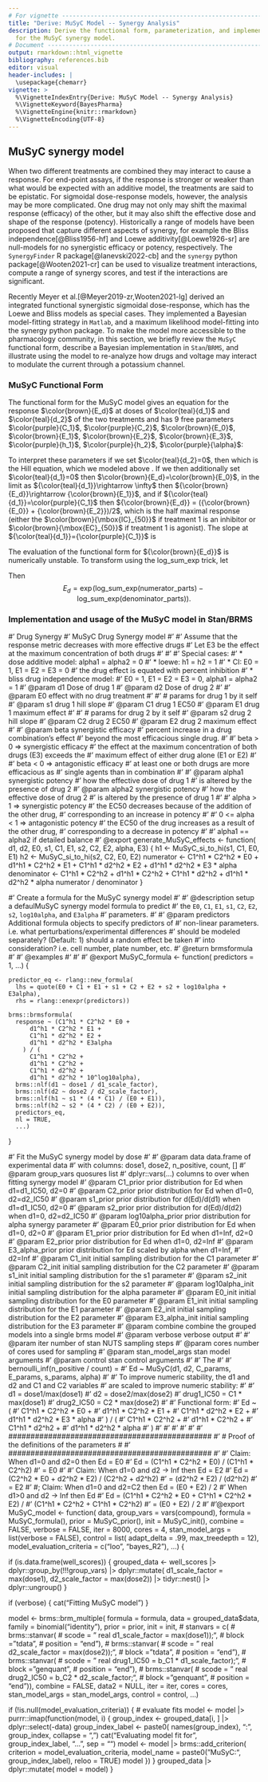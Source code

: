```yaml
---
# For vignette -----------------------------------------------------------------
title: "Derive: MuSyC Model -- Synergy Analysis"
description: Derive the functional form, parameterization, and implementation
  for the MuSyC synergy model.
# Document ---------------------------------------------------------------------
output: rmarkdown::html_vignette
bibliography: references.bib
editor: visual
header-includes: |
  \usepackage{chemarr}
vignette: >
  %\VignetteIndexEntry{Derive: MuSyC Model -- Synergy Analysis}
  %\VignetteKeyword{BayesPharma}
  %\VignetteEngine{knitr::rmarkdown}
  %\VignetteEncoding{UTF-8}
---
```









## MuSyC synergy model {#sec-MuSyC}
When two different treatments are combined they may interact to cause a response. For end-point assays, if the response is stronger or weaker than what would be expected with an additive model, the treatments are said to be epistatic. For sigmoidal dose-response models, however, the analysis may be more complicated. One drug may not only may shift the maximal response (efficacy) of the other, but it may also shift the effective dose and shape of the response (potency). Historically a range of models have been proposed that capture different aspects of synergy, for example the Bliss independence[@Bliss1956-hf] and Loewe additivity[@Loewe1926-sr] are null-models for no synergistic efficacy or potency, respectively. The `SynergyFinder` R package[@Ianevski2022-cb] and the `synergy` python package[@Wooten2021-cr] can be used to visualize treatment interactions, compute a range of synergy scores, and test if the interactions are significant.

Recently Meyer et al.[@Meyer2019-zr,Wooten2021-lg] derived an integrated functional synergistic sigmoidal dose-response, which has the Loewe and Bliss models as special cases. They implemented a Bayesian model-fitting strategy in `Matlab`, and a maximum likelihood model-fitting into the synergy python package. To make the model more accessible to the pharmacology community, in this section, we briefly review the `MuSyC` functional form, describe a Bayesian implementation in `Stan`/`BRMS`, and illustrate using the model to re-analyze how drugs and voltage may interact to modulate the current through a potassium channel.

### MuSyC Functional Form
The functional form for the MuSyC model gives an equation for the response $\color{brown}{E_d}$ at doses of $\color{teal}{d_1}$ and $\color{teal}{d_2}$ of the two treatments and has $9$ free parameters $\color{purple}{C_1}$, $\color{purple}{C_2}$, $\color{brown}{E_0}$, $\color{brown}{E_1}$, $\color{brown}{E_2}$, $\color{brown}{E_3}$, $\color{purple}{h_1}$, $\color{purple}{h_2}$, $\color{purple}{\alpha}$:

\begin{align}
\color{brown}{E_d} &= \frac{
          {\color{purple}{C_1}}^{\color{purple}{h_1}}{\color{purple}{C_2}}^{\color{purple}{h_2}}{\color{brown}{E_0}} +
          {\color{teal}{d_1}}^{\color{purple}{h_1}}{\color{purple}{C_2}}^{\color{purple}{h_2}}{\color{brown}{E_1}} +
          {\color{purple}{C_1}}^{\color{purple}{h_1}}{\color{teal}{d_2}}^{\color{purple}{h_2}}{\color{brown}{E_2}} +
          {\color{teal}{d_1}}^{\color{purple}{h_1}}{\color{teal}{d_2}}^{\color{purple}{h_2}}{\color{purple}{\alpha}} {\color{brown}{E_3}}
       }{
          {\color{purple}{C_1}}^{\color{purple}{h_1}}{\color{purple}{C_2}}^{\color{purple}{h_2}} +
          {\color{teal}{d_1}}^{\color{purple}{h_1}}{\color{purple}{C_2}}^{\color{purple}{h_2}} +
          {\color{purple}{C_1}}^{\color{purple}{h_1}}{\color{teal}{d_2}}^{\color{purple}{h_2}} +
          {\color{teal}{d_1}}^{\color{purple}{h_1}}{\color{teal}{d_2}}^{\color{purple}{h_2}}{\color{purple}{\alpha}}}
\end{align}

To interpret these parameters if we set $\color{teal}{d_2}=0$, then 
\begin{align}
\color{brown}{E_d} &= \frac{
          {\color{purple}{C_1}}^{\color{purple}{h_1}}{\color{brown}{E_0}} +
          {\color{teal}{d_1}}^{\color{purple}{h_1}}{\color{brown}{E_1}}
       }{
          {\color{purple}{C_1}}^{\color{purple}{h_1}} +
          {\color{teal}{d_1}}^{\color{purple}{h_1}}}
\end{align}
which is the Hill equation, which we modeled above \ref{sec:hill}. If we then additionally set $\color{teal}{d_1}=0$ then $\color{brown}{E_d}=\color{brown}{E_0}$, in the limit as ${\color{teal}{d_1}}\rightarrow \infty$ then ${\color{brown}{E_d}}\rightarrow {\color{brown}{E_1}}$, and if ${\color{teal}{d_1}}=\color{purple}{C_1}$ then ${\color{brown}{E_d}} = ({\color{brown}{E_0}} + {\color{brown}{E_2}})/2$, which is the half maximal response (either the $\color{brown}{\mbox{IC}_{50}}$ if treatment $1$ is an inhibitor or $\color{brown}{\mbox{EC}_{50}}$ if treatment $1$ is agonist). The slope at ${\color{teal}{d_1}}={\color{purple}{C_1}}$ is 
\begin{align*}
    \frac{\mathrm{d}\;\color{brown}{E_d}}{\mathrm{d}\color{teal}{d_1}}
        &= {\color{purple}{C_1}}^{v}{\color{brown}{E_0}}
              \frac{\mathrm{d}}{\mathrm{d}\color{teal}{d_1}}
                  \frac{1}{{\color{purple}{C_1}}^{\color{purple}{h_1}} + {\color{teal}{d_1}}^{\color{purple}{h_1}}} +
           {\color{brown}{E_1}}
              \frac{\mathrm{d}}{\mathrm{d}\color{teal}{d_1}}
                   \frac{{\color{teal}{d_1}}^{h_1}}{{\color{purple}{C_1}}^{\color{purple}{h_1}} + {\color{teal}{d_1}}^{\color{purple}{h_1}}}\\
        &= {\color{purple}{C_1}}^{h_1}{\color{brown}{E_0}}
              \frac{                          h_1{\color{teal}{d_1}}^{{\color{purple}{h_1}}-1}}{\left({\color{purple}{C_1}}^{\color{purple}{h_1}} + {\color{teal}{d_1}}^{\color{purple}{h_1}}\right)^2} +
            {\color{brown}{E_1}}
               \frac{{\color{purple}{C_1}}^{\color{purple}{h_1}}h_1{\color{teal}{d_1}}^{{\color{purple}{h_1}}-1}}{\left({\color{purple}{C_1}}^{\color{purple}{h_1}} + {\color{teal}{d_1}}^{\color{purple}{h_1}}\right)^2}\\
        &= ({\color{brown}{E_0}} + {\color{brown}{E_1}})
\end{align*}

The evaluation of the functional form for ${\color{brown}{E_d}}$ is numerically unstable. To transform using the $\mbox{log\_sum\_exp}$ trick, let

\begin{align*}
\mbox{numerator\_parts} = [\\
      &{\color{purple}{h_1}}\log({\color{purple}{C_1}}) + {\color{purple}{h_2}}\log({\color{purple}{C_2}}) + \log({\color{brown}{E_0}}),\\
      &{\color{purple}{h_1}}\log({\color{teal}{d_1}}) + {\color{purple}{h_2}}\log({\color{purple}{C_2}}) + \log({\color{brown}{E_1}}),\\
      &{\color{purple}{h_1}}\log({\color{purple}{C_1}}) + {\color{purple}{h_2}}\log({\color{teal}{d_2}}) + \log({\color{brown}{E_2}}),\\
      &{\color{purple}{h_1}}\log({\color{teal}{d_1}}) + {\color{purple}{h_2}}\log({\color{teal}{d_2}}) + \log({\color{brown}{E_3}}) + \log({\color{purple}{\alpha}}) ]\\
\mbox{denominator\_parts} = [\\
      &{\color{purple}{h_1}}\log({\color{purple}{C_1}}) + {\color{purple}{h_2}}\log({\color{purple}{C_2}}),\\
      &{\color{purple}{h_1}}\log({\color{teal}{d_1}}) + {\color{purple}{h_2}}\log({\color{purple}{C_2}}),\\
      &{\color{purple}{h_1}}\log({\color{purple}{C_1}}) + {\color{purple}{h_2}}\log({\color{teal}{d_2}}),\\
      &{\color{purple}{h_1}}\log({\color{teal}{d_1}}) + {\color{purple}{h_2}}\log({\color{teal}{d_2}})]\\
\end{align*}
Then 
$$
    E_d = \mbox{exp}\!\left(\mbox{log\_sum\_exp}(\mbox{numerator\_parts}) - \mbox{log\_sum\_exp}(\mbox{denominator\_parts})\right).
$$


### Implementation and usage of the MuSyC model in Stan/BRMS






\#' Drug Synergy \#' MuSyC Drug Synergy model \#' \#' Assume that the response metric decreases with more effective drugs \#' Let E3 be the effect at the maximum concentration of both drugs \#' \#' \#' Special cases: \#' \* dose additive model: alpha1 = alpha2 = 0 \#' \* loewe: h1 = h2 = 1 \#' \* CI: E0 = 1, E1 = E2 = E3 = 0 \#' the drug effect is equated with percent inhibition \#' \* bliss drug independence model: \#' E0 = 1, E1 = E2 = E3 = 0, alpha1 = alpha2 = 1 \#' @param d1 Dose of drug 1 \#' @param d2 Dose of drug 2 \#' \#' @param E0 effect with no drug treatment \#' \#' \# params for drug 1 by it self \#' @param s1 drug 1 hill slope \#' @param C1 drug 1 EC50 \#' @param E1 drug 1 maximum effect \#' \#' \# params for drug 2 by it self \#' @param s2 drug 2 hill slope \#' @param C2 drug 2 EC50 \#' @param E2 drug 2 maximum effect \#' \#' @param beta synergistic efficacy \#' percent increase in a drug combination's effect \#' beyond the most efficacious single drug. \#' \#' beta \> 0 =\> synergistic efficacy \#' the effect at the maximum concentration of both drugs (E3) exceeds the \#' maximum effect of either drug alone (E1 or E2) \#' \#' beta \< 0 =\> antagonistic efficacy \#' at least one or both drugs are more efficacious as \#' single agents than in combination \#' \#' @param alpha1 synergistic potency \#' how the effective dose of drug 1 \#' is altered by the presence of drug 2 \#' @param alpha2 synergistic potency \#' how the effective dose of drug 2 \#' is altered by the presence of drug 1 \#' \#' alpha \> 1 =\> synergistic potency \#' the EC50 decreases because of the addition of the other drug, \#' corresponding to an increase in potency \#' \#' 0 \<= alpha \< 1 =\> antagonistic potency \#' the EC50 of the drug increases as a result of the other drug, \#' corresponding to a decrease in potency \#' \#' alpha1 == alpha2 if detailed balance \#' @export generate_MuSyC_effects \<- function( d1, d2, E0, s1, C1, E1, s2, C2, E2, alpha, E3) { h1 \<- MuSyC_si_to_hi(s1, C1, E0, E1) h2 \<- MuSyC_si_to_hi(s2, C2, E0, E2) numerator \<- C1\^h1 \* C2\^h2 \* E0 + d1\^h1 \* C2\^h2 \* E1 + C1\^h1 \* d2\^h2 \* E2 + d1\^h1 \* d2\^h2 \* E3 \* alpha denominator \<- C1\^h1 \* C2\^h2 + d1\^h1 \* C2\^h2 + C1\^h1 \* d2\^h2 + d1\^h1 \* d2\^h2 \* alpha numerator / denominator }

\#' Create a formula for the MuSyC synergy model \#' \#' @description setup a defaulMuSyC synergy model formula to predict \#' the `E0`, `C1`, `E1`, `s1`, `C2`, `E2`, `s2`, `log10alpha`, and `E3alpha` \#' parameters. \#' \#' @param predictors Additional formula objects to specify predictors of \#' non-linear parameters. i.e. what perturbations/experimental differences \#' should be modeled separately? (Default: 1) should a random effect be taken \#' into consideration? i.e. cell number, plate number, etc. \#' @return brmsformula \#' \#' @examples \#'\dontrun{
#'   Consider observations made using 4 different drugs and the column header
#'   containing the labels for the 4 different drugs is `predictors`.
#'   
#'      `MuSyC_formula(predictors = 0 + predictors)`
#'
#'   Consider that the cell_ID was recorded and the noise from the cell_ID is to
#'   be accounted for.
#'  
#'      `MuSyC_formula(predictors = 0 + predictors + (1|cell_ID))`
#'} \#' \#' @export MuSyC_formula \<- function( predictors = 1, ...) {

    predictor_eq <- rlang::new_formula(
      lhs = quote(E0 + C1 + E1 + s1 + C2 + E2 + s2 + log10alpha + E3alpha),
      rhs = rlang::enexpr(predictors))

    brms::brmsformula(
      response ~ (C1^h1 * C2^h2 * E0 +
          d1^h1 * C2^h2 * E1 +
          C1^h1 * d2^h2 * E2 +
          d1^h1 * d2^h2 * E3alpha
        ) / (
          C1^h1 * C2^h2 +
          d1^h1 * C2^h2 +
          C1^h1 * d2^h2 +
          d1^h1 * d2^h2 * 10^log10alpha),
      brms::nlf(d1 ~ dose1 / d1_scale_factor),
      brms::nlf(d2 ~ dose2 / d2_scale_factor),
      brms::nlf(h1 ~ s1 * (4 * C1) / (E0 + E1)),
      brms::nlf(h2 ~ s2 * (4 * C2) / (E0 + E2)),
      predictors_eq,
      nl = TRUE,
      ...)

}

\#' Fit the MuSyC synergy model by dose \#' \#' @param data data.frame of experimental data \#' with columns: dose1, dose2, n_positive, count, [<group_vars>] \#' @param group_vars quosures list \#' dplyr::vars(...) columns to over when fitting synergy model \#' @param C1_prior prior distribution for Ed when d1=d1_IC50, d2=0 \#' @param C2_prior prior distribution for Ed when d1=0, d2=d2_IC50 \#' @param s1_prior prior distribution for d(Ed)/d(d1) when d1=d1_IC50, d2=0 \#' @param s2_prior prior distribution for d(Ed)/d(d2) when d1=0, d2=d2_IC50 \#' @param log10alpha_prior prior distribution for alpha synergy parameter \#' @param E0_prior prior distribution for Ed when d1=0, d2=0 \#' @param E1_prior prior distribution for Ed when d1=Inf, d2=0 \#' @param E2_prior prior distribution for Ed when d1=0, d2=Inf \#' @param E3_alpha_prior prior distribution for Ed scaled by alpha when d1=Inf, \#' d2=Inf \#' @param C1_init initial sampling distribution for the C1 parameter \#' @param C2_init initial sampling distribution for the C2 parameter \#' @param s1_init initial sampling distribution for the s1 parameter \#' @param s2_init initial sampling distribution for the s2 parameter \#' @param log10alpha_init initial sampling distribution for the alpha parameter \#' @param E0_init initial sampling distribution for the E0 parameter \#' @param E1_init initial sampling distribution for the E1 parameter \#' @param E2_init initial sampling distribution for the E2 parameter \#' @param E3_alpha_init initial sampling distribution for the E3 parameter \#' @param combine combine the grouped models into a single brms model \#' @param verbose verbose output \#' \#' @param iter number of stan NUTS sampling steps \#' @param cores number of cores used for sampling \#' @param stan_model_args stan model arguments \#' @param control stan control arguments \#' \#' The \#' \#' bernoulli_inf(n_positive / count) = \#' Ed \~ MuSyC(d1, d2, C_params, E_params, s_params, alpha) \#' \#' To improve numeric stability, the d1 and d2 and C1 and C2 variables \#' are scaled to improve numeric stability: \#' \#' d1 = dose1/max(dose1) \#' d2 = dose2/max(dose2) \#' drug1_IC50 = C1 \* max(dose1) \#' drug2_IC50 = C2 \* max(dose2) \#' \#' Functional form: \#' Ed \~ ( \#' C1\^h1 \* C2\^h2 \* E0 + \#' d1\^h1 \* C2\^h2 \* E1 + \#' C1\^h1 \* d2\^h2 \* E2 + \#' d1\^h1 \* d2\^h2 \* E3 \* alpha \#' ) / ( \#' C1\^h1 \* C2\^h2 + \#' d1\^h1 \* C2\^h2 + \#' C1\^h1 \* d2\^h2 + \#' d1\^h1 \* d2\^h2 \* alpha \#' ) \#' \#' \#' \#' \#' \#' \############################################## \#' \# Proof of the definitions of the parameters \# \#' \############################################## \#' \#' Claim: When d1=0 and d2=0 then Ed = E0 \#' Ed = (C1\^h1 \* C2\^h2 \* E0) / (C1\^h1 \* C2\^h2) \#' = E0 \#' \#' Claim: When d1=0 and d2 -\> Inf then Ed = E2 \#' Ed = (C2\^h2 \* E0 + d2\^h2 \* E2) / (C2\^h2 + d2\^h2) \#' = (d2\^h2 \* E2) / (d2\^h2) \#' = E2 \#' #; Claim: When d1=0 and d2=C2 then Ed = (E0 + E2) / 2 \#' When d1\>0 and d2 -\> Inf then Ed \#' Ed = (C1\^h1 \* C2\^h2 \* E0 + C1\^h1 \* C2\^h2 \* E2) / \#' (C1\^h1 \* C2\^h2 + C1\^h1 \* C2\^h2) \#' = (E0 + E2) / 2 \#' \#'@export MuSyC_model \<- function( data, group_vars = vars(compound), formula = MuSyC_formula(), prior = MuSyC_prior(), init = MuSyC_init(), combine = FALSE, verbose = FALSE, iter = 8000, cores = 4, stan_model_args = list(verbose = FALSE), control = list( adapt_delta = .99, max_treedepth = 12), model_evaluation_criteria = c("loo", "bayes_R2"), ...) {

if (is.data.frame(well_scores)) { grouped_data \<- well_scores \|\> dplyr::group_by(!!!group_vars) \|\> dplyr::mutate( d1_scale_factor = max(dose1), d2_scale_factor = max(dose2)) \|\> tidyr::nest() \|\> dplyr::ungroup() }

if (verbose) { cat("Fitting MuSyC model\n") }

model \<- brms::brm_multiple( formula = formula, data = grouped_data\$data, family = binomial("identity"), prior = prior, init = init, \# stanvars = c( \# brms::stanvar( \# scode = " real d1_scale_factor = max(dose1));", \# block ="tdata", \# position = "end"), \# brms::stanvar( \# scode = " real d2_scale_factor = max(dose2));", \# block ="tdata", \# position = "end"), \# brms::stanvar( \# scode = " real drug1_IC50 = b_C1 \* d1_scale_factor);", \# block ="genquant", \# position = "end"), \# brms::stanvar( \# scode = " real drug2_IC50 = b_C2 \* d2_scale_factor;", \# block ="genquant", \# position = "end")), combine = FALSE, data2 = NULL, iter = iter, cores = cores, stan_model_args = stan_model_args, control = control, ...)

if (!is.null(model_evaluation_criteria)) { \# evaluate fits model \<- model \|\> purrr::imap(function(model, i) { group_index \<- grouped_data[i, ] \|\> dplyr::select(-data) group_index_label \<- paste0( names(group_index), ":", group_index, collapse = ",") cat("Evaluating model fit for", group_index_label, "...\n", sep = "") model \<- model \|\> brms::add_criterion( criterion = model_evaluation_criteria, model_name = paste0("MuSyC:", group_index_label), reloo = TRUE) model }) } grouped_data \|\> dplyr::mutate( model = model) }
